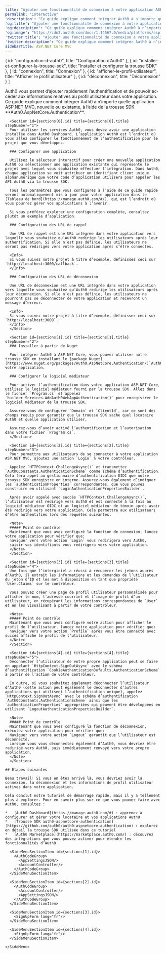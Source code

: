 ```yaml
---
title: "Ajouter une fonctionnalité de connexion à votre application ASP.NET MVC"
permalink: "interactive"
'description': "Ce guide explique comment intégrer Auth0 à n’importe quelle application ASP.NET MVC, nouvelle ou existante, à l’aide de la trousse SDK Auth0.AspNetCore.Authentication."
'og:title': "Ajouter une fonctionnalité de connexion à votre application ASP.NET MVC"
'og:description': "Ce guide explique comment intégrer Auth0 à n’importe quelle application ASP.NET MVC, nouvelle ou existante, à l’aide de la trousse SDK Auth0.AspNetCore.Authentication."
'og:image': "https://cdn2.auth0.com/docs/1.14567.0/media/platforms/asp.png"
'twitter:title': "Ajouter une fonctionnalité de connexion à votre application ASP.NET MVC"
'twitter:description': "Ce guide explique comment intégrer Auth0 à n’importe quelle application ASP.NET MVC, nouvelle ou existante, à l’aide de la trousse SDK Auth0.AspNetCore.Authentication."
sidebarTitle: ASP.NET Core MVC
---
```





<QuickstartButtons githubLink="https://github.com/auth0-samples/auth0-aspnetcore-mvc-samples/tree/master/Quickstart/Sample" lang="fr-ca" />

  { id: "configuration-d-auth0", title: "Configuration d’Auth0" },
  { id: "installer-et-configurer-la-trousse-sdk", title: "Installer et configurer la trousse SDK" },
  { id: "connexion", title: "Connexion" },
  { id: "afficher-le-profil-utilisateur", title: "Afficher le profil utilisateur" },
  { id: "déconnexion", title: "Déconnexion" }
]

<Recipe>
  <Content>
    Auth0 vous permet d’ajouter rapidement l’authentification et de pouvoir accéder aux informations relatives au profil utilisateur dans votre application. Ce guide explique comment intégrer Auth0 à n’importe quelle application ASP.NET MVC, nouvelle ou existante, à l’aide de la trousse SDK **Auth0.AspNetCore.Authentication**.

      <Section id={sections[0].id} title={sections[0].title} stepNumber="1">
      Pour utiliser les services Auth0, vous devez avoir une application installée dans Auth0 Dashboard. L’application Auth0 est l’endroit où vous allez configurer le fonctionnement de l’authentification pour le projet que vous développez.

      ### Configurer une application

      Utilisez le sélecteur interactif pour créer une nouvelle application Auth0 ou sélectionner une application existante qui représente le projet avec lequel vous souhaitez effectuer l’intégration. Dans Auth0, chaque application se voit attribuer un identifiant client unique alphanumérique que votre code d’application utilisera pour appeler les API Auth0 via la trousse SDK.

      Tous les paramètres que vous configurez à l’aide de ce guide rapide seront automatiquement mis à jour pour votre application dans le [Tableau de bord](https://manage.auth0.com/#/), qui est l’endroit où vous pourrez gérer vos applications à l’avenir.

      Si vous préférez explorer une configuration complète, consultez plutôt un exemple d’application.

      ### Configuration des URL de rappel

      Une URL de rappel est une URL intégrée dans votre application vers laquelle vous souhaitez qu’Auth0 redirige les utilisateurs après leur authentification. Si elle n’est pas définie, les utilisateurs ne seront pas redirigés vers votre application après s’être connectés.

      <Info>
      Si vous suivez notre projet à titre d’exemple, définissez ceci sur `http://localhost:3000/callback`.
      </Info>

      ### Configuration des URL de déconnexion

      Une URL de déconnexion est une URL intégrée dans votre application vers laquelle vous souhaitez qu’Auth0 redirige les utilisateurs après leur déconnexion. Si elle n’est pas définie, les utilisateurs ne pourront pas se déconnecter de votre application et recevront un message d’erreur.

      <Info>
      Si vous suivez notre projet à titre d’exemple, définissez ceci sur `http://localhost:3000`.
      </Info>
      </Section>

      <Section id={sections[1].id} title={sections[1].title} stepNumber="2">
      ### Installer à partir de Nuget

      Pour intégrer Auth0 à ASP.NET Core, vous pouvez utiliser notre trousse SDK en installant le [package Nuget](https://www.nuget.org/packages/Auth0.AspNetCore.Authentication/)`Auth0.AspNetCore.Authentication`dans votre application.

      ### Configurer le logiciel médiateur

      Pour activer l’authentification dans votre application ASP.NET Core, utilisez le logiciel médiateur fourni par la trousse SDK. Allez dans le fichier `Program.cs` et appelez `builder.Services.AddAuth0WebAppAuthentication()` pour enregistrer le logiciel médiateur de la trousse SDK.

      Assurez-vous de configurer `Domain` et `ClientId`, car ce sont des champs requis pour garantir que la trousse SDK sache quel locataire Auth0 et quelle application utiliser.

      Assurez-vous d’avoir activé l’authentification et l’autorisation dans votre fichier `Program.cs`.
      </Section>

      <Section id={sections[2].id} title={sections[2].title} stepNumber="3">
      Pour permettre aux utilisateurs de se connecter à votre application ASP.NET MVC, ajoutez une action `Login` à votre contrôleur.

      Appelez `HTTPContext.ChallengeAsync()` et transmettez `Auth0Constants.AuthenticationScheme` comme schéma d’authentification. Cela fera appel au gestionnaire d’authentification OIDC que notre trousse SDK enregistre en interne. Assurez-vous également d’indiquer les `authenticationProperties` correspondantes, que vous pouvez construire en utilisant `LoginAuthenticationPropertiesBuilder`.

      Après avoir appelé avec succès `HTTPContext.ChallengeAsync()`, l’utilisateur est redirigé vers Auth0 et est connecté à la fois au logiciel médiateur OIDC et au logiciel médiateur de témoin après avoir été redirigé vers votre application. Cela permettra aux utilisateurs d’être authentifiés lors des requêtes suivantes.

      <Note>
      ##### Point de contrôle
      Maintenant que vous avez configuré la fonction de connexion, lancez votre application pour vérifier que:
      naviguer vers votre action `Login` vous redirigera vers Auth0,
      saisir vos identifiants vous redirigera vers votre application.
      </Note>
      </Section>

      <Section id={sections[3].id} title={sections[3].title} stepNumber="4">
      Une fois que l’intergiciel a réussi à récupérer les jetons auprès d’Auth0, il extrait les informations et les demandes de l’utilisateur du jeton d’ID et les met à disposition en tant que propriété `User.Claims` sur le contrôleur.

      Vous pouvez créer une page de profil utilisateur personnalisée pour afficher le nom, l’adresse courriel et l’image de profil d’un utilisateur, en récupérant les informations correspondantes de `User` et en les visualisant à partir de votre contrôleur.

      <Note>
      ##### Point de contrôle
      Maintenant que vous avez configuré votre action pour afficher le profil de l’utilisateur, lancez votre application pour vérifier que:
      naviguer vers votre action `Profile` après vous être connecté avec succès affiche le profil de l’utilisateur.
      </Note>
      </Section>

      <Section id={sections[4].id} title={sections[4].title} stepNumber="5">
      Déconnecter l’utilisateur de votre propre application peut se faire en appelant `HttpContext.SignOutAsync` avec le schéma d’authentification `CookieAuthenticationDefaults.AuthenticationScheme` à partir de l’action de votre contrôleur.

      En outre, si vous souhaitez également déconnecter l’utilisateur d’Auth0 (cette action peut également le déconnecter d’autres applications qui utilisent l’authentification unique), appelez `HttpContext.SignOutAsync` avec le schéma d’authentification `Auth0Constants.AuthenticationScheme` ainsi que les `authenticationProperties` appropriées qui peuvent être développées en utilisant `LogoutAuthenticationPropertiesBuilder`.

      <Note>
      ##### Point de contrôle
      Maintenant que vous avez configuré la fonction de déconnexion, exécutez votre application pour vérifier que:
      Naviguer vers votre action `Logout` garantit que l’utilisateur est déconnecté.
      Lorsque vous vous déconnectez également d’Auth0, vous devriez être redirigé vers Auth0, puis immédiatement renvoyé vers votre propre application.
      </Note>
      </Section>

    ## Étapes suivantes

    Beau travail! Si vous en êtes arrivé là, vous devriez avoir la connexion, la déconnexion et les informations de profil utilisateur actives dans votre application.

    Cela conclut notre tutoriel de démarrage rapide, mais il y a tellement plus à explorer. Pour en savoir plus sur ce que vous pouvez faire avec Auth0, consultez :

    *   [Auth0 Dashboard](https://manage.auth0.com/#) : apprenez à configurer et gérer votre locataire et vos applications Auth0
    *   [Trousse SDK auth0-aspnetcore-authentication](https://github.com/auth0/auth0-aspnetcore-authentication) : explorez en détail la trousse SDK utilisée dans ce tutoriel
    *   [Auth0 Marketplace](https://marketplace.auth0.com/) : découvrez des intégrations que vous pouvez activer pour étendre les fonctionnalités d’Auth0
  </Content>

  <SideMenu sections={sections}>
      <SideMenuSectionItem id={sections[0].id}>
        <SignUpForm lang="fr"/>
      </SideMenuSectionItem>

      <SideMenuSectionItem id={sections[1].id}>
        <AuthCodeGroup>
          <AppSettingsJSON/>
          <AccountController/>
        </AuthCodeGroup>
      </SideMenuSectionItem>

      <SideMenuSectionItem id={sections[2].id}>
        <AuthCodeGroup>
          <AccountController/>
          <AppSettingsJSON/>
        </AuthCodeGroup>
      </SideMenuSectionItem>

      <SideMenuSectionItem id={sections[3].id}>
        <SignUpForm lang="fr"/>
      </SideMenuSectionItem>

      <SideMenuSectionItem id={sections[4].id}>
        <SignUpForm lang="fr"/>
      </SideMenuSectionItem>

    </SideMenu>
</Recipe>
